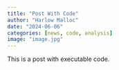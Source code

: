 ```yaml
---
title: "Post With Code"
author: "Harlow Malloc"
date: "2024-06-06"
categories: [news, code, analysis]
image: "image.jpg"
---
```


This is a post with executable code.
